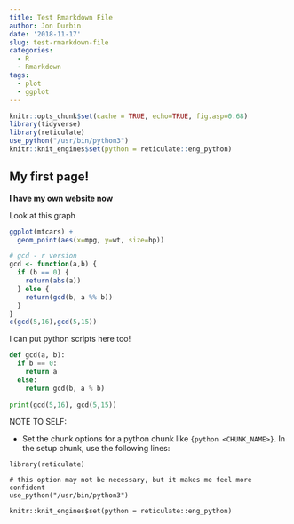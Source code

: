```yaml
---
title: Test Rmarkdown File
author: Jon Durbin
date: '2018-11-17'
slug: test-rmarkdown-file
categories:
  - R
  - Rmarkdown
tags:
  - plot
  - ggplot
---
```


```r
knitr::opts_chunk$set(cache = TRUE, echo=TRUE, fig.asp=0.68)
library(tidyverse)
library(reticulate)
use_python("/usr/bin/python3")
knitr::knit_engines$set(python = reticulate::eng_python)
```

## My first page!

**I have my own website now**

Look at this graph

```r
ggplot(mtcars) +
  geom_point(aes(x=mpg, y=wt, size=hp))

# gcd - r version
gcd <- function(a,b) {
  if (b == 0) {
    return(abs(a))
  } else {
    return(gcd(b, a %% b))
  }
}
c(gcd(5,16),gcd(5,15))

```

I can put python scripts here too!

```python
def gcd(a, b):
  if b == 0:
    return a
  else:
    return gcd(b, a % b)
  
print(gcd(5,16), gcd(5,15))
```
NOTE TO SELF:

  * Set the chunk options for a python chunk like `{python <CHUNK_NAME>}`. In the setup chunk, use the following lines:

```
library(reticulate)

# this option may not be necessary, but it makes me feel more confident
use_python("/usr/bin/python3")

knitr::knit_engines$set(python = reticulate::eng_python)
```

